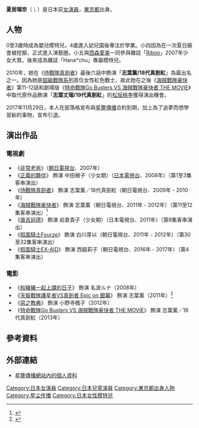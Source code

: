 {{Infobox person
| name            = 夏居瑠奈
| image           = 
| caption         = 
| birth_name      = 
| birth_date      = {{birth date and age|1995|11|7}}
| birth_place     = {{JPN}}[[東京都|東京都]]
| death_date      = 
| death_place     = 
| other_names     = 
| occupation      = 演員
| years_active    = 2007年-2017年
| spouse          = 
| height          = {{height|m=1.60}}
| weight          = 
| measurements    = 
| eye_color       = 
| hair_color      = 
| ethnicity       = [[日本人|日本人]]
| alias           = 
| website         = [http://www.stardust.co.jp/profile/natsuiruna.html 官方網站]
}}
'''夏居瑠奈'''（{{lang-ja|なつい るな}}；{{bd|1995年|11月7日|catIdx=Natsui Runa}}）是日本前[[女演員|女演員]]，[[東京都|東京都]]出身。

== 人物 ==
0至3歲時成為嬰兒模特兒，4歲進入幼兒園後專注於學業。小四因為在一次夏日廟會被挖掘，正式進入演藝圈。小五與[[西森愛美|西森愛美]]一同參與雜誌「[[Ribon|Ribon]]」2007年少女大賞。後來成為雜誌「Hana*chu」專屬模特兒。

2010年，她在《[[侍戰隊真劍者|侍戰隊真劍者]]》最後六話中飾演「'''志葉薰/18代真劍紅'''」為最出名之一。因為她是[[超級戰隊系列|超級戰隊系列]]首位女性紅色戰士，故此她在之後《[[海賊戰隊豪快者|海賊戰隊豪快者]]》第11-12話和劇場版《[[特命戰隊Go_Busters_VS_海賊戰隊豪快者_THE_MOVIE|特命戰隊Go Busters VS 海賊戰隊豪快者 THE MOVIE]]》中取代原作品飾演「'''志葉丈瑠/19代真劍紅'''」的[[松坂桃李|松坂桃李]]獲得演出機會。

2017年11月29日，本人在部落格宣布與[[星塵傳播|星塵傳播]]合約到期，加上為了追夢而想學習新的事物，宣布引退。

==演出作品==
===電視劇===
*《[[非常老爸|非常老爸]]》（[[朝日電視台|朝日電視台]]、2007年）
*《[[正義的夥伴|正義的夥伴]]》 飾演 中田槇子（少女期）（[[日本電視台|日本電視台]]、2008年）（第1至3集客串演出）
*《[[侍戰隊真劍者|侍戰隊真劍者]]》 飾演 志葉薰／18代真劍紅（朝日電視台、2009年 - 2010年）
*《[[海賊戰隊豪快者|海賊戰隊豪快者]]》 飾演 志葉薰（朝日電視台、2011年 - 2012年）（第11至12集客串演出）<ref>{{Cite web |url=http://www.toei.co.jp/tv/go-kai/story/1195512_1843.html |title=存档副本 |accessdate=2013-05-22 |archive-date=2013-06-14 |archive-url=https://web.archive.org/web/20130614065857/http://www.toei.co.jp/tv/go-kai/story/1195512_1843.html |dead-url=no }}</ref>
*《[[唐吉訶德_(日本電視劇)|唐吉訶德]]》 飾演 岩倉貴子（少女期）（日本電視台、2011年）（第8集客串演出）
*《[[假面騎士Fourze|假面騎士Fourze]]》 飾演 白川芽以（朝日電視台、2011年 - 2012年）（第30至32集客串演出）
*《[[假面騎士EX-AID|假面騎士EX-AID]]》 飾演 西脇莉子（朝日電視台、2016年 - 2017年）（第4集客串演出）

===電影===
*《[[和豬豬一起上課的日子|和豬豬一起上課的日子]]》 飾演 名波ルナ（2008年）
*《[[天裝戰隊護星者VS真劍者_Epic_on_銀幕|天裝戰隊護星者VS真劍者 Epic on 銀幕]]》 飾演 志葉薰（2011年）<ref>{{cite web |url=http://www.gosei-vs-shin.jp/ |title=存档副本 |accessdate=2010-10-24 |deadurl=yes |archiveurl=https://web.archive.org/web/20101024200709/http://www.gosei-vs-shin.jp/ |archivedate=2010-10-24 }}</ref>
*《[[惡之教典|惡之教典]]》 飾演 小野寺楓子（2012年）
*《[[特命戰隊Go_Busters_VS_海賊戰隊豪快者_THE_MOVIE|特命戰隊Go Busters VS 海賊戰隊豪快者 THE MOVIE]]》 飾演 志葉薰／18代真劍紅（2013年）

==參考資料==

{{start box}}
{{succession box|[[古原靖久|古原靖久]]<br />（[[炎神戰隊轟音者|炎神戰隊轟音者]]）|[[千葉雄大|千葉雄大]]<br />（[[天裝戰隊護星者|天裝戰隊護星者]]）|日本[[超級戰隊系列|超級戰隊系列]]紅色戰士演員<br />[[侍戰隊真劍者|侍戰隊真劍者]]|同期：[[松坂桃李|松坂桃李]]<br />2009年2月15日-2010年2月7日}}
{{end box}}

{{reflist}}

==外部連結==
*[http://www.stardust.co.jp/profile/natsuiruna.html 星塵傳播網站內的個人資料] {{Wayback|url=http://www.stardust.co.jp/profile/natsuiruna.html |date=20130517153957 }} {{ja icon}}

{{Stardust Promotion}}

{{DEFAULTSORT:Natsui, Runa}}
[[Category:日本女演員|Category:日本女演員]]
[[Category:日本兒童演員|Category:日本兒童演員]]
[[Category:東京都出身人物|Category:東京都出身人物]]
[[Category:星尘传播|Category:星尘传播]]
[[Category:日本女性模特兒|Category:日本女性模特兒]]